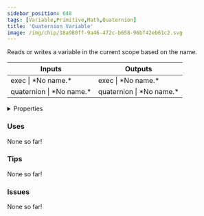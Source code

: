 ```yaml
---
sidebar_position: 648
tags: [Variable,Primitive,Math,Quaternion]
title: 'Quaternion Variable'
image: /img/chip/18a980ff-9a46-472c-b658-96bf42eb61c2.svg
---
```


Reads or writes a variable in the current scope based on the name.



<IChip uuid="18a980ff-9a46-472c-b658-96bf42eb61c2"/>

<table><thead><tr><th>Inputs</th><th>Outputs</th></tr></thead><tbody><tr><td>exec | *No name.*</td><td>exec | *No name.*</td></tr><tr><td>quaternion | *No name.*</td><td>quaternion | *No name.*</td></tr></tbody></table>

<details>
  <summary>Properties</summary>
  <div>
    <div>
    <table>
      <tbody>
        <tr>
          <td>Is beta required?</td>
          <td>No</td>
        </tr>
        <tr>
          <td>Is chip a trolling risk?</td>
          <td>No</td>
        </tr>
        <tr>
          <td>Is chip a role assignment risk?</td>
          <td>No</td>
        </tr>
        <tr>
          <td>Chip UUID</td>
          <td>18a980ff-9a46-472c-b658-96bf42eb61c2</td>
        </tr>
        <tr>
          <td>Room availability</td>
          <td>Available everywhere</td>
        </tr>
      </tbody>
    </table>
    </div>
  </div>
</details>

### Uses

None so far!

### Tips

None so far!

### Issues

None so far!